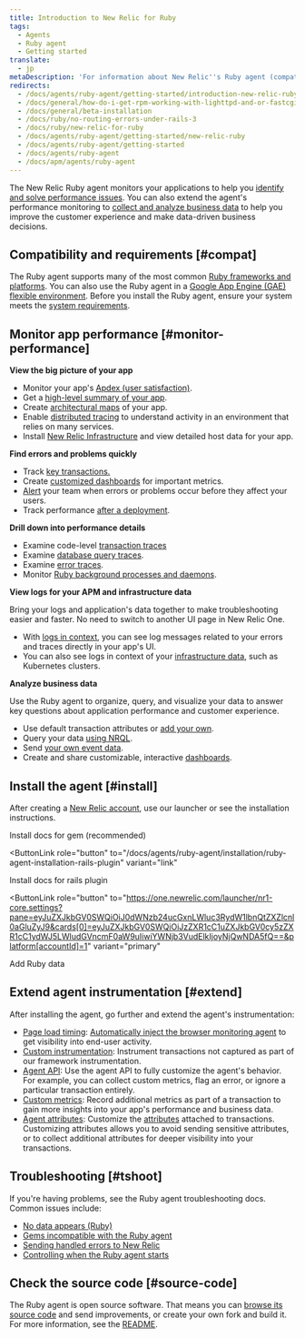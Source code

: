 ```yaml
---
title: Introduction to New Relic for Ruby
tags:
  - Agents
  - Ruby agent
  - Getting started
translate:
  - jp
metaDescription: 'For information about New Relic''s Ruby agent (compatibility requirements, installation, configuration, troubleshooting), start here.'
redirects:
  - /docs/agents/ruby-agent/getting-started/introduction-new-relic-ruby
  - /docs/general/how-do-i-get-rpm-working-with-lighttpd-and-or-fastcgi
  - /docs/general/beta-installation
  - /docs/ruby/no-routing-errors-under-rails-3
  - /docs/ruby/new-relic-for-ruby
  - /docs/agents/ruby-agent/getting-started/new-relic-ruby
  - /docs/agents/ruby-agent/getting-started
  - /docs/agents/ruby-agent
  - /docs/apm/agents/ruby-agent
---
```


The New Relic Ruby agent monitors your applications to help you [identify and solve performance issues](#monitor-performance). You can also extend the agent's performance monitoring to [collect and analyze business data](#business-data) to help you improve the customer experience and make data-driven business decisions.

## Compatibility and requirements [#compat]

The Ruby agent supports many of the most common [Ruby frameworks and platforms](/docs/agents/ruby-agent/getting-started/supported-frameworks). You can also use the Ruby agent in a [Google App Engine (GAE) flexible environment](/docs/agents/ruby-agent/installation/install-new-relic-ruby-agent-gae-flexible-environment). Before you install the Ruby agent, ensure your system meets the [system requirements](/docs/agents/ruby-agent/getting-started/ruby-agent-requirements-supported-frameworks/).

## Monitor app performance [#monitor-performance]

**View the big picture of your app**

* Monitor your app's [Apdex (user satisfaction)](/docs/apm/new-relic-apm/apdex/apdex-measuring-user-satisfaction).
* Get a [high-level summary of your app](/docs/apm/applications-menu/monitoring/apm-overview-page).
* Create [architectural maps](/docs/data-analysis/user-interface-functions/view-your-data/service-maps-visualize-monitor-apps-entire-architecture) of your app.
* Enable [distributed tracing](docs/distributed-tracing/enable-configure/language-agents-enable-distributed-tracing/) to understand activity in an environment that relies on many services.
* Install [New Relic Infrastructure](/docs/infrastructure) and view detailed host data for your app.

**Find errors and problems quickly**

* Track [key transactions.](/docs/apm/transactions/key-transactions/key-transactions-tracking-important-transactions-or-events)
* Create [customized dashboards](/docs/insights/use-insights-ui/advanced-ui-tasks/add-edit-copy-insights-dashboards) for important metrics.
* [Alert](/docs/alerts/alert-policies/understanding-alert-policies/alerting-new-relic) your team when errors or problems occur before they affect your users.
* Track performance [after a deployment](/docs/agents/ruby-agent/features/recording-deployments-ruby-agent).

**Drill down into performance details**

* Examine code-level [transaction traces](/docs/apm/transactions/transaction-traces/transaction-traces) 
* Examine [database query traces](/docs/apm/transactions/transaction-traces/sql-statements).
* Examine [error traces](/docs/apm/applications-menu/events/viewing-apm-errors-error-traces).
* Monitor [Ruby background processes and daemons](/docs/agents/ruby-agent/background-jobs/monitoring-ruby-background-processes-daemons).

**View logs for your APM and infrastructure data**

Bring your logs and application's data together to make troubleshooting easier and faster. No need to switch to another UI page in New Relic One.

* With [logs in context](/docs/logs/logs-context/configure-logs-context-ruby/), you can see log messages related to your errors and traces directly in your app's UI.
* You can also see logs in context of your [infrastructure data](/docs/logs/forward-logs/forward-your-logs-using-infrastructure-agent/), such as Kubernetes clusters.

**Analyze business data**

Use the Ruby agent to organize, query, and visualize your data to answer key questions about application performance and customer experience.

* Use default transaction attributes or [add your own](/docs/using-new-relic/data/customize-data/collect-custom-attributes).
* Query your data [using NRQL](/docs/query-your-data/nrql-new-relic-query-language/get-started/introduction-nrql-new-relics-query-language).
* Send [your own event data](/docs/apm/new-relic-apm/getting-started/introduction-apm).
* Create and share customizable, interactive [dashboards](/docs/query-your-data/explore-query-data/dashboards/introduction-new-relic-one-dashboards).

## Install the agent [#install]

After creating a [New Relic account](https://newrelic.com/signup), use our launcher or see the installation instructions.

<ButtonGroup>
<ButtonLink
  role="button"
  to="/docs/agents/ruby-agent/installation/install-new-relic-ruby-agent"
  variant="link"
>
  Install docs for gem (recommended)
</ButtonLink>

<ButtonLink
  role="button"
  to="/docs/agents/ruby-agent/installation/ruby-agent-installation-rails-plugin"
  variant="link"
>
  Install docs for rails plugin
</ButtonLink>

<ButtonLink
  role="button"
  to="https://one.newrelic.com/launcher/nr1-core.settings?pane=eyJuZXJkbGV0SWQiOiJ0dWNzb24ucGxnLWluc3RydW1lbnQtZXZlcnl0aGluZyJ9&cards[0]=eyJuZXJkbGV0SWQiOiJzZXR1cC1uZXJkbGV0cy5zZXR1cC1ydWJ5LWludGVncmF0aW9uIiwiYWNjb3VudElkIjoyNjQwNDA5fQ==&platform[accountId]=1"
  variant="primary"
>
  Add Ruby data
</ButtonLink>
</ButtonGroup>

## Extend agent instrumentation [#extend]

After installing the agent, go further and extend the agent's instrumentation:

* [Page load timing](/docs/agents/ruby-agent/features/page-load-timing-ruby): [Automatically inject the browser monitoring agent](/docs/browser/new-relic-browser/getting-started/new-relic-browser) to get visibility into end-user activity.
* [Custom instrumentation](/docs/agents/ruby-agent/features/ruby-custom-instrumentation): Instrument transactions not captured as part of our framework instrumentation.
* [Agent API](/docs/agents/ruby-agent/customization/ruby-agent-api-guide): Use the agent API to fully customize the agent's behavior. For example, you can collect custom metrics, flag an error, or ignore a particular transaction entirely.
* [Custom metrics](/docs/agents/ruby-agent/features/ruby-custom-metrics): Record additional metrics as part of a transaction to gain more insights into your app's performance and business data.
* [Agent attributes](/docs/agents/ruby-agent/attributes/ruby-agent-attributes): Customize the [attributes](/docs/agents/manage-apm-agents/agent-metrics/agent-attributes) attached to transactions. Customizing attributes allows you to avoid sending sensitive attributes, or to collect additional attributes for deeper visibility into your transactions.

## Troubleshooting [#tshoot]

If you're having problems, see the Ruby agent troubleshooting docs. Common issues include:

* [No data appears (Ruby)](/docs/agents/ruby-agent/troubleshooting/no-data-appears-ruby)
* [Gems incompatible with the Ruby agent](/docs/agents/ruby-agent/troubleshooting/incompatible-gems)
* [Sending handled errors to New Relic](/docs/agents/ruby-agent/troubleshooting/sending-new-relic-handled-errors)
* [Controlling when the Ruby agent starts](/docs/agents/ruby-agent/troubleshooting/controlling-when-ruby-agent-starts)

## Check the source code [#source-code]

The Ruby agent is open source software. That means you can [browse its source code](https://github.com/newrelic/newrelic-ruby-agent "Link opens in a new window.") and send improvements, or create your own fork and build it. For more information, see the [README](https://github.com/newrelic/newrelic-ruby-agent/blob/main/README.md "Link opens in a new window.").
